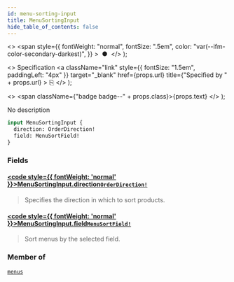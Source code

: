 ```yaml
---
id: menu-sorting-input
title: MenuSortingInput
hide_table_of_contents: false
---
```


  <>
    <span
      style={{
        fontWeight: "normal",
        fontSize: ".5em",
        color: "var(--ifm-color-secondary-darkest)",
      }}
    >
      &nbsp;●&nbsp;
    </span>
  </>
);

  <>
    Specification
    <a
      className="link"
      style={{ fontSize: "1.5em", paddingLeft: "4px" }}
      target="\_blank"
      href={props.url}
      title={"Specified by " + props.url}
    >
      ⎘
    </a>
  </>
);

  <>
    <span className={"badge badge--" + props.class}>{props.text}</span>
  </>
);

No description

```graphql
input MenuSortingInput {
  direction: OrderDirection!
  field: MenuSortField!
}
```

### Fields

#### [<code style={{ fontWeight: 'normal' }}>MenuSortingInput.<b>direction</b></code>](#)<Bullet />[`OrderDirection!`](../../api-reference/enums/order-direction) <Badge class="secondary" text="non-null"/> <Badge class="secondary" text="enum"/>

> Specifies the direction in which to sort products.

#### [<code style={{ fontWeight: 'normal' }}>MenuSortingInput.<b>field</b></code>](#)<Bullet />[`MenuSortField!`](../../api-reference/enums/menu-sort-field) <Badge class="secondary" text="non-null"/> <Badge class="secondary" text="enum"/>

> Sort menus by the selected field.

### Member of

[`menus`](../../api-reference/queries/menus) <Badge class="secondary" text="query"/>
